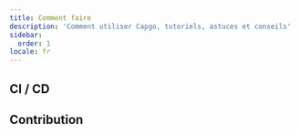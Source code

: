 ```yaml
---
title: Comment faire
description: 'Comment utiliser Capgo, tutoriels, astuces et conseils'
sidebar:
  order: 1
locale: fr
---
```



<LinkCard
	title="Comment fonctionne la gestion des versions dans Capgo"
	description="capgoapp"
	href="https://capgoapp/blog/how-version-work-in-capgo/"
/>

<LinkCard
	title="Comment publier une version majeure dans Capgo"
	description="capgoapp"
	href="https://capgoapp/blog/how-to-release-major-version-in-capgo/"
/>

<LinkCard
	title="Comment envoyer une mise à jour spécifique à un utilisateur ou à un groupe"
	description="capgoapp"
	href="https://capgoapp/blog/how-to-send-specific-version-to-users/"
/>

## CI / CD

<LinkCard
	title="Construction et publication automatiques avec GitHub Actions"
	description="capgoapp"
	href="https://capgoapp/blog/how-version-work-in-capgo/"
/>

<LinkCard
	title="Gérer les versions de développement et de production avec GitHub Actions"
	description="capgoapp"
	href="https://capgoapp/blog/automatic-build-and-release-with-github-actions/"
/>

## Contribution

<LinkCard
	title="Contribuer à l'open source de Capgo"
	description="githubcom"
	href="https://githubcom/Cap-go/capgo/blob/main/CONTRIBUTINGmd"
/>
